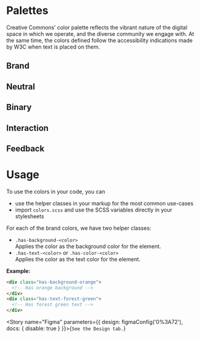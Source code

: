 
<Meta title="Tokens/Color" />

# Palettes

Creative Commons’ color palette reflects the vibrant nature of the digital space in which we operate, and the diverse
community we engage with. At the same time, the colors defined follow the accessibility indications made by W3C when
text is placed on them.

## Brand

<ColorPalette>
  <ColorItem
    title="Tomato"
    subtitle="$color-tomato"
    colors={['rgb(237, 89, 47)']} />
  <ColorItem
    title="Orange"
    subtitle="$color-orange"
    colors={['rgb(251, 119, 41)']} />
  <ColorItem
    title="Gold"
    subtitle="$color-gold"
    colors={['rgb(239, 190, 0)']} />
  <ColorItem
    title="ForestGreen"
    subtitle="$color-forest-green"
    colors={['rgb(4, 166, 53)']} />
  <ColorItem
    title="DarkTurquoise"
    subtitle="$color-dark-turquoise"
    colors={['rgb(5, 181, 218)']} />
  <ColorItem
    title="DarkSlateBlue"
    subtitle="$color-dark-slate-blue"
    colors={['rgb(60, 92, 153)']} />
  <ColorItem
    title="DarkSlateGray"
    subtitle="$color-dark-slate-gray"
    colors={['rgb(51, 51, 51)']} />
</ColorPalette>

## Neutral

<ColorPalette>
  <ColorItem
    title="DarkGray"
    subtitle="$color-dark-gray"
    colors={['rgb(120, 120, 120)']} />
  <ColorItem
    title="Gray"
    subtitle="$color-gray"
    colors={['rgb(176, 176, 176)']} />
  <ColorItem
    title="LightGray"
    subtitle="$color-light-gray"
    colors={['rgb(216, 216, 216)']} />
  <ColorItem
    title="LighterGray"
    subtitle="$color-lighter-gray"
    colors={['rgb(245, 245, 245)']} />
</ColorPalette>

## Binary

<ColorPalette>
  <ColorItem
    title="Black"
    subtitle="$color-black"
    colors={['rgb(0, 0, 0)']} />
  <ColorItem
    title="White"
    subtitle="$color-white"
    colors={['rgb(255, 255, 255)']} />
</ColorPalette>

## Interaction

<ColorPalette>
  <ColorItem
    title="BrighterTomato"
    subtitle="$color-brighter-tomato"
    colors={['rgb(255, 105, 51)']} />
  <ColorItem
    title="BrighterGold"
    subtitle="$color-brighter-gold"
    colors={['rgb(245, 212, 0)']} />
  <ColorItem
    title="BrighterForestGreen"
    subtitle="$color-brighter-forest-green"
    colors={['rgb(0, 184, 80)']} />
</ColorPalette>

## Feedback

<ColorPalette>
  <ColorItem
    title="Dark Success"
    subtitle="$color-dark-success"
    colors={['rgb(4, 166, 53)']} />
  <ColorItem
    title="Light Success"
    subtitle="$color-light-success"
    colors={['rgb(224, 242, 191)']} />
  <ColorItem
    title="Dark Warning"
    subtitle="$color-dark-warning"
    colors={['rgb(242, 171, 32)']} />
  <ColorItem
    title="Light Warning"
    subtitle="$color-light-warning"
    colors={['rgb(250, 236, 188)']} />
  <ColorItem
    title="Dark Error"
    subtitle="$color-dark-error"
    colors={['rgb(200, 59, 30)']} />
  <ColorItem
    title="Light Error"
    subtitle="$color-light-error"
    colors={['rgb(255, 201, 201)']} />
  <ColorItem
    title="Dark Info"
    subtitle="$color-dark-info"
    colors={['rgb(25, 80, 184)']} />
  <ColorItem
    title="Light Info"
    subtitle="$color-light-info"
    colors={['rgb(209, 220, 241)']} />
</ColorPalette>

# Usage

To use the colors in your code, you can
- use the helper classes in your markup for the most common use-cases
- import `colors.scss` and use the SCSS variables directly in your stylesheets

For each of the brand colors, we have two helper classes:
- `.has-background-<color>`<br/>
  Applies the color as the background color for the element.
- `.has-text-<color>` or `.has-color-<color>`<br/>
  Applies the color as the text color for the element.

**Example:**

```html
<div class="has-background-orange">
  <!-- Has orange background -->
</div>
<div class="has-text-forest-green">
  <!-- Has forest green text -->
</div>
```

<Story name="Figma" parameters={{
  design: figmaConfig('0%3A72'),
  docs: { disable: true }
}}>{`
  See the Design tab.
`}</Story>
